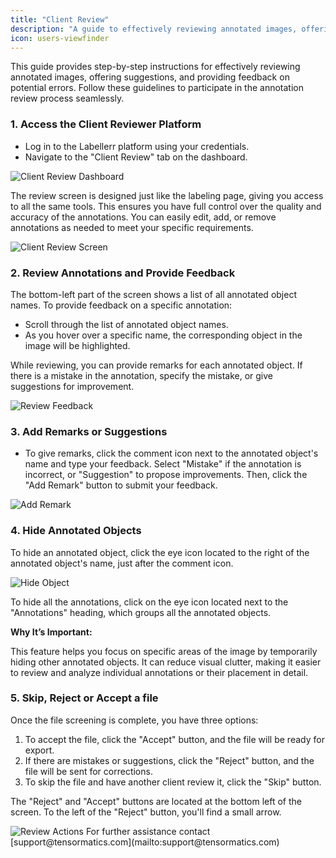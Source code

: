 ```yaml
---
title: "Client Review"
description: "A guide to effectively reviewing annotated images, offering suggestions, and providing feedback on potential errors within Labellerr."
icon: users-viewfinder
---
```


This guide provides step-by-step instructions for effectively reviewing annotated images, offering suggestions, and providing feedback on potential errors. Follow these guidelines to participate in the annotation review process seamlessly.

### 1. Access the Client Reviewer Platform

* Log in to the Labellerr platform using your credentials.
* Navigate to the "Client Review" tab on the dashboard.

<Frame>
  <img src="https://cdn.labellerr.com/1%20%20Documentation/4dfb2cfb-4773-416b-a086-4a165b1e2c33.webp" alt="Client Review Dashboard" />
</Frame>

The review screen is designed just like the labeling page, giving you access to all the same tools. This ensures you have full control over the quality and accuracy of the annotations. You can easily edit, add, or remove annotations as needed to meet your specific requirements.

<Frame>
  <img src="https://cdn.labellerr.com/1%20%20Documentation/589635ff-364d-4252-9dba-e02696520216.webp" alt="Client Review Screen" />
</Frame>

### 2. Review Annotations and Provide Feedback

The bottom-left part of the screen shows a list of all annotated object names. To provide feedback on a specific annotation:

* Scroll through the list of annotated object names.
* As you hover over a specific name, the corresponding object in the image will be highlighted.

While reviewing, you can provide remarks for each annotated object. If there is a mistake in the annotation, specify the mistake, or give suggestions for improvement.

<Frame>
  <img src="https://cdn.labellerr.com/1%20%20Documentation/2e004da5-2385-4fdb-b8e4-ae0ca5b99943.webp" alt="Review Feedback" />
</Frame>

### 3. Add Remarks or Suggestions

* To give remarks, click the comment icon next to the annotated object's name and type your feedback. Select "Mistake" if the annotation is incorrect, or "Suggestion" to propose improvements. Then, click the "Add Remark" button to submit your feedback.

<Frame>
  <img src="https://cdn.labellerr.com/1%20%20Documentation/51551588-66d6-42e7-b1fc-8da1c596656c.webp" alt="Add Remark" />
</Frame>

### 4. Hide Annotated Objects

To hide an annotated object, click the eye icon located to the right of the annotated object's name, just after the comment icon.

<Frame>
  <img src="https://cdn.labellerr.com/1%20%20Documentation/e32b29b5-31a6-4aff-a296-3f78fa33765f.webp" alt="Hide Object" />
</Frame>

To hide all the annotations, click on the eye icon located next to the "Annotations" heading, which groups all the annotated objects.

**Why It’s Important:**

This feature helps you focus on specific areas of the image by temporarily hiding other annotated objects. It can reduce visual clutter, making it easier to review and analyze individual annotations or their placement in detail.

### 5. Skip, Reject or Accept a file

Once the file screening is complete, you have three options:

1.  To accept the file, click the "Accept" button, and the file will be ready for export.
2.  If there are mistakes or suggestions, click the "Reject" button, and the file will be sent for corrections.
3.  To skip the file and have another client review it, click the "Skip" button.

The "Reject" and "Accept" buttons are located at the bottom left of the screen. To the left of the "Reject" button, you'll find a small arrow.

<Frame>
  <img src="https://cdn.labellerr.com/1%20%20Documentation/e7346c27-4142-4039-9871-984d0a4515a6.webp" alt="Review Actions" />
</Frame>

<Note>
For further assistance contact [support@tensormatics.com](mailto:support@tensormatics.com)
</Note>
